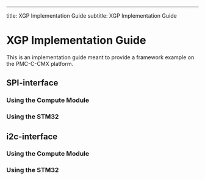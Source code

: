 ---
title: XGP Implementation Guide
subtitle: XGP Implementation Guide

# XGP Implementation Guide

This is an implementation guide meant to provide a framework example on the PMC-C-CMX platform.


## SPI-interface

### Using the Compute Module

### Using the STM32


## i2c-interface

### Using the Compute Module

### Using the STM32